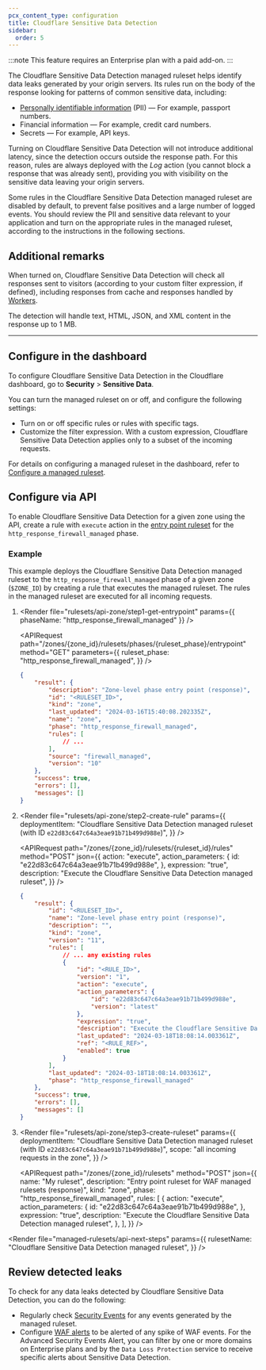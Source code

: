 ```yaml
---
pcx_content_type: configuration
title: Cloudflare Sensitive Data Detection
sidebar:
  order: 5
---
```



:::note
This feature requires an Enterprise plan with a paid add-on.
:::

The Cloudflare Sensitive Data Detection managed ruleset helps identify data leaks generated by your origin servers. Its rules run on the body of the response looking for patterns of common sensitive data, including:

- [Personally identifiable information](https://www.cloudflare.com/learning/privacy/what-is-pii/) (PII) — For example, passport numbers.
- Financial information — For example, credit card numbers.
- Secrets — For example, API keys.

Turning on Cloudflare Sensitive Data Detection will not introduce additional latency, since the detection occurs outside the response path. For this reason, rules are always deployed with the _Log_ action (you cannot block a response that was already sent), providing you with visibility on the sensitive data leaving your origin servers.

Some rules in the Cloudflare Sensitive Data Detection managed ruleset are disabled by default, to prevent false positives and a large number of logged events. You should review the PII and sensitive data relevant to your application and turn on the appropriate rules in the managed ruleset, according to the instructions in the following sections.

## Additional remarks

When turned on, Cloudflare Sensitive Data Detection will check all responses sent to visitors (according to your custom filter expression, if defined), including responses from cache and responses handled by [Workers](/workers/).

The detection will handle text, HTML, JSON, and XML content in the response up to 1 MB.

---

## Configure in the dashboard

To configure Cloudflare Sensitive Data Detection in the Cloudflare dashboard, go to **Security** > **Sensitive Data**.

You can turn the managed ruleset on or off, and configure the following settings:

- Turn on or off specific rules or rules with specific tags.
- Customize the filter expression. With a custom expression, Cloudflare Sensitive Data Detection applies only to a subset of the incoming requests.

For details on configuring a managed ruleset in the dashboard, refer to [Configure a managed ruleset](/waf/managed-rules/deploy-zone-dashboard/#configure-a-managed-ruleset).

## Configure via API

To enable Cloudflare Sensitive Data Detection for a given zone using the API, create a rule with `execute` action in the [entry point ruleset](/ruleset-engine/about/rulesets/#entry-point-ruleset) for the `http_response_firewall_managed` phase.

### Example

This example deploys the Cloudflare Sensitive Data Detection managed ruleset to the `http_response_firewall_managed` phase of a given zone (`$ZONE_ID`) by creating a rule that executes the managed ruleset. The rules in the managed ruleset are executed for all incoming requests.

1.  <Render
    	file="rulesets/api-zone/step1-get-entrypoint"
    	params={{ phaseName: "http_response_firewall_managed" }}
    />

    <APIRequest
    	path="/zones/{zone_id}/rulesets/phases/{ruleset_phase}/entrypoint"
    	method="GET"
    	parameters={{
    		ruleset_phase: "http_response_firewall_managed",
    	}}
    />

    ```json output {4}
    {
    	"result": {
    		"description": "Zone-level phase entry point (response)",
    		"id": "<RULESET_ID>",
    		"kind": "zone",
    		"last_updated": "2024-03-16T15:40:08.202335Z",
    		"name": "zone",
    		"phase": "http_response_firewall_managed",
    		"rules": [
    			// ...
    		],
    		"source": "firewall_managed",
    		"version": "10"
    	},
    	"success": true,
    	"errors": [],
    	"messages": []
    }
    ```

2.  <Render
    	file="rulesets/api-zone/step2-create-rule"
    	params={{
    		deploymentItem:
    			"Cloudflare Sensitive Data Detection managed ruleset (with ID `e22d83c647c64a3eae91b71b499d988e`)",
    	}}
    />

    <APIRequest
    	path="/zones/{zone_id}/rulesets/{ruleset_id}/rules"
    	method="POST"
    	json={{
    		action: "execute",
    		action_parameters: {
    			id: "e22d83c647c64a3eae91b71b499d988e",
    		},
    		expression: "true",
    		description:
    			"Execute the Cloudflare Sensitive Data Detection managed ruleset",
    	}}
    />

    ```json output
    {
    	"result": {
    		"id": "<RULESET_ID>",
    		"name": "Zone-level phase entry point (response)",
    		"description": "",
    		"kind": "zone",
    		"version": "11",
    		"rules": [
    			// ... any existing rules
    			{
    				"id": "<RULE_ID>",
    				"version": "1",
    				"action": "execute",
    				"action_parameters": {
    					"id": "e22d83c647c64a3eae91b71b499d988e",
    					"version": "latest"
    				},
    				"expression": "true",
    				"description": "Execute the Cloudflare Sensitive Data Detection managed ruleset",
    				"last_updated": "2024-03-18T18:08:14.003361Z",
    				"ref": "<RULE_REF>",
    				"enabled": true
    			}
    		],
    		"last_updated": "2024-03-18T18:08:14.003361Z",
    		"phase": "http_response_firewall_managed"
    	},
    	"success": true,
    	"errors": [],
    	"messages": []
    }
    ```

3.  <Render
    	file="rulesets/api-zone/step3-create-ruleset"
    	params={{
    		deploymentItem:
    			"Cloudflare Sensitive Data Detection managed ruleset (with ID `e22d83c647c64a3eae91b71b499d988e`)",
    		scope: "all incoming requests in the zone",
    	}}
    />

    <APIRequest
    	path="/zones/{zone_id}/rulesets"
    	method="POST"
    	json={{
    		name: "My ruleset",
    		description: "Entry point ruleset for WAF managed rulesets (response)",
    		kind: "zone",
    		phase: "http_response_firewall_managed",
    		rules: [
    			{
    				action: "execute",
    				action_parameters: {
    					id: "e22d83c647c64a3eae91b71b499d988e",
    				},
    				expression: "true",
    				description:
    					"Execute the Cloudflare Sensitive Data Detection managed ruleset",
    			},
    		],
    	}}
    />

<Render
	file="managed-rulesets/api-next-steps"
	params={{
		rulesetName: "Cloudflare Sensitive Data Detection managed ruleset",
	}}
/>

<Render file="managed-rulesets/api-more-resources" />

## Review detected leaks

To check for any data leaks detected by Cloudflare Sensitive Data Detection, you can do the following:

- Regularly check [Security Events](/waf/analytics/security-events/) for any events generated by the managed ruleset.
- Configure [WAF alerts](/waf/reference/alerts/) to be alerted of any spike of WAF events. For the Advanced Security Events Alert, you can filter by one or more domains on Enterprise plans and by the `Data Loss Protection` service to receive specific alerts about Sensitive Data Detection.

